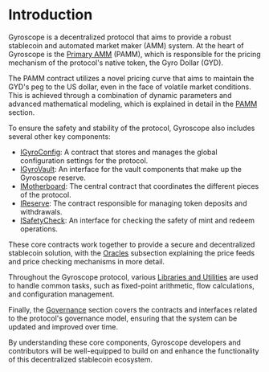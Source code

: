 
# Introduction

Gyroscope is a decentralized protocol that aims to provide a robust stablecoin and automated market maker (AMM) system. At the heart of Gyroscope is the [Primary AMM](/core-contracts/pamm) (PAMM), which is responsible for the pricing mechanism of the protocol's native token, the Gyro Dollar (GYD).

The PAMM contract utilizes a novel pricing curve that aims to maintain the GYD's peg to the US dollar, even in the face of volatile market conditions. This is achieved through a combination of dynamic parameters and advanced mathematical modeling, which is explained in detail in the [PAMM](/core-contracts/pamm) section.

To ensure the safety and stability of the protocol, Gyroscope also includes several other key components:

- [IGyroConfig](/core-contracts/igyro-config): A contract that stores and manages the global configuration settings for the protocol.
- [IGyroVault](/core-contracts/igyro-vault): An interface for the vault components that make up the Gyroscope reserve.
- [IMotherboard](/core-contracts/imotherboard): The central contract that coordinates the different pieces of the protocol.
- [IReserve](/core-contracts/ireserve): The contract responsible for managing token deposits and withdrawals.
- [ISafetyCheck](/core-contracts/isafety-check): An interface for checking the safety of mint and redeem operations.

These core contracts work together to provide a secure and decentralized stablecoin solution, with the [Oracles](/oracles) subsection explaining the price feeds and price checking mechanisms in more detail.

Throughout the Gyroscope protocol, various [Libraries and Utilities](/libraries-utilities) are used to handle common tasks, such as fixed-point arithmetic, flow calculations, and configuration management.

Finally, the [Governance](/governance) section covers the contracts and interfaces related to the protocol's governance model, ensuring that the system can be updated and improved over time.

By understanding these core components, Gyroscope developers and contributors will be well-equipped to build on and enhance the functionality of this decentralized stablecoin ecosystem.